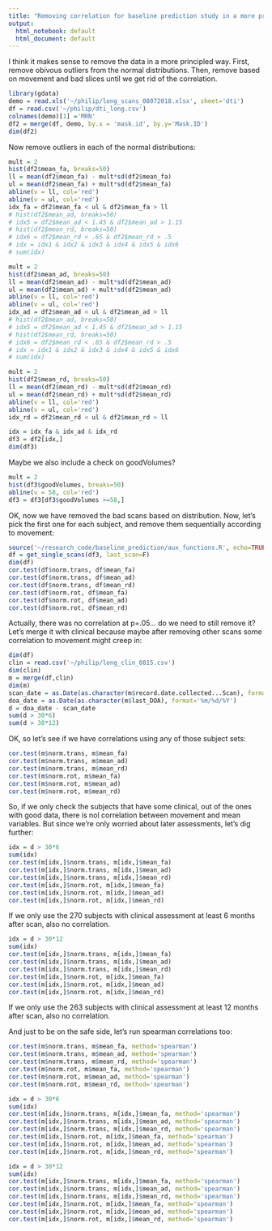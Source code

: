 ```yaml
---
title: "Removing correlation for baseline prediction study in a more principled way"
output:
  html_notebook: default
  html_document: default
---
```


I think it makes sense to remove the data in a more principled way. First, remove obivous outliers from the normal distributions. Then, remove based on movement and bad slices until we get rid of the correlation.

```r
library(gdata)
demo = read.xls('~/philip/long_scans_08072018.xlsx', sheet='dti')
df = read.csv('~/philip/dti_long.csv')
colnames(demo)[1] ='MRN'
df2 = merge(df, demo, by.x = 'mask.id', by.y='Mask.ID')
dim(df2)
```

Now remove outliers in each of the normal distributions:

```r
mult = 2
hist(df2$mean_fa, breaks=50)
ll = mean(df2$mean_fa) - mult*sd(df2$mean_fa)
ul = mean(df2$mean_fa) + mult*sd(df2$mean_fa)
abline(v = ll, col='red')
abline(v = ul, col='red')
idx_fa = df2$mean_fa < ul & df2$mean_fa > ll
# hist(df2$mean_ad, breaks=50)
# idx5 = df2$mean_ad < 1.45 & df2$mean_ad > 1.15
# hist(df2$mean_rd, breaks=50)
# idx6 = df2$mean_rd < .65 & df2$mean_rd > .5
# idx = idx1 & idx2 & idx3 & idx4 & idx5 & idx6
# sum(idx)
```
```r
mult = 2
hist(df2$mean_ad, breaks=50)
ll = mean(df2$mean_ad) - mult*sd(df2$mean_ad)
ul = mean(df2$mean_ad) + mult*sd(df2$mean_ad)
abline(v = ll, col='red')
abline(v = ul, col='red')
idx_ad = df2$mean_ad < ul & df2$mean_ad > ll
# hist(df2$mean_ad, breaks=50)
# idx5 = df2$mean_ad < 1.45 & df2$mean_ad > 1.15
# hist(df2$mean_rd, breaks=50)
# idx6 = df2$mean_rd < .65 & df2$mean_rd > .5
# idx = idx1 & idx2 & idx3 & idx4 & idx5 & idx6
# sum(idx)
```

```r
mult = 2
hist(df2$mean_rd, breaks=50)
ll = mean(df2$mean_rd) - mult*sd(df2$mean_rd)
ul = mean(df2$mean_rd) + mult*sd(df2$mean_rd)
abline(v = ll, col='red')
abline(v = ul, col='red')
idx_rd = df2$mean_rd < ul & df2$mean_rd > ll
```

```r
idx = idx_fa & idx_ad & idx_rd
df3 = df2[idx,]
dim(df3)
```

Maybe we also include a check on goodVolumes?

```r
mult = 2
hist(df3$goodVolumes, breaks=50)
abline(v = 58, col='red')
df3 = df3[df3$goodVolumes >=58,]
```

OK, now we have removed the bad scans based on distribution. Now, let's pick the first one for each subject, and remove them sequentially according to movement:

```r
source('~/research_code/baseline_prediction/aux_functions.R', echo=TRUE)
df = get_single_scans(df3, last_scan=F)
dim(df)
cor.test(df$norm.trans, df$mean_fa)
cor.test(df$norm.trans, df$mean_ad)
cor.test(df$norm.trans, df$mean_rd)
cor.test(df$norm.rot, df$mean_fa)
cor.test(df$norm.rot, df$mean_ad)
cor.test(df$norm.rot, df$mean_rd)
```

Actually, there was no correlation at p=.05... do we need to still remove it? Let's merge it with clinical because maybe after removing other scans some correlation to movement might creep in:

```r
dim(df)
clin = read.csv('~/philip/long_clin_0815.csv')
dim(clin)
m = merge(df,clin)
dim(m)
scan_date = as.Date(as.character(m$record.date.collected...Scan), format='%m/%d/%Y')
doa_date = as.Date(as.character(m$last_DOA), format='%m/%d/%Y')
d = doa_date - scan_date
sum(d > 30*6)
sum(d > 30*12)
```

OK, so let's see if we have correlations using any of those subject sets:

```r
cor.test(m$norm.trans, m$mean_fa)
cor.test(m$norm.trans, m$mean_ad)
cor.test(m$norm.trans, m$mean_rd)
cor.test(m$norm.rot, m$mean_fa)
cor.test(m$norm.rot, m$mean_ad)
cor.test(m$norm.rot, m$mean_rd)
```


So, if we only check the subjects that have some clinical, out of the ones with good data, there is nol correlation between movement and mean variables. But since we're only worried about later assessments, let's dig further:

```r
idx = d > 30*6
sum(idx)
cor.test(m[idx,]$norm.trans, m[idx,]$mean_fa)
cor.test(m[idx,]$norm.trans, m[idx,]$mean_ad)
cor.test(m[idx,]$norm.trans, m[idx,]$mean_rd)
cor.test(m[idx,]$norm.rot, m[idx,]$mean_fa)
cor.test(m[idx,]$norm.rot, m[idx,]$mean_ad)
cor.test(m[idx,]$norm.rot, m[idx,]$mean_rd)
```

If we only use the 270 subjects with clinical assessment at least 6 months after scan, also no correlation.

```r
idx = d > 30*12
sum(idx)
cor.test(m[idx,]$norm.trans, m[idx,]$mean_fa)
cor.test(m[idx,]$norm.trans, m[idx,]$mean_ad)
cor.test(m[idx,]$norm.trans, m[idx,]$mean_rd)
cor.test(m[idx,]$norm.rot, m[idx,]$mean_fa)
cor.test(m[idx,]$norm.rot, m[idx,]$mean_ad)
cor.test(m[idx,]$norm.rot, m[idx,]$mean_rd)
```

If we only use the 263 subjects with clinical assessment at least 12 months after scan, also no correlation.

And just to be on the safe side, let's run spearman correlations too:

```r
cor.test(m$norm.trans, m$mean_fa, method='spearman')
cor.test(m$norm.trans, m$mean_ad, method='spearman')
cor.test(m$norm.trans, m$mean_rd, method='spearman')
cor.test(m$norm.rot, m$mean_fa, method='spearman')
cor.test(m$norm.rot, m$mean_ad, method='spearman')
cor.test(m$norm.rot, m$mean_rd, method='spearman')

idx = d > 30*6
sum(idx)
cor.test(m[idx,]$norm.trans, m[idx,]$mean_fa, method='spearman')
cor.test(m[idx,]$norm.trans, m[idx,]$mean_ad, method='spearman')
cor.test(m[idx,]$norm.trans, m[idx,]$mean_rd, method='spearman')
cor.test(m[idx,]$norm.rot, m[idx,]$mean_fa, method='spearman')
cor.test(m[idx,]$norm.rot, m[idx,]$mean_ad, method='spearman')
cor.test(m[idx,]$norm.rot, m[idx,]$mean_rd, method='spearman')

idx = d > 30*12
sum(idx)
cor.test(m[idx,]$norm.trans, m[idx,]$mean_fa, method='spearman')
cor.test(m[idx,]$norm.trans, m[idx,]$mean_ad, method='spearman')
cor.test(m[idx,]$norm.trans, m[idx,]$mean_rd, method='spearman')
cor.test(m[idx,]$norm.rot, m[idx,]$mean_fa, method='spearman')
cor.test(m[idx,]$norm.rot, m[idx,]$mean_ad, method='spearman')
cor.test(m[idx,]$norm.rot, m[idx,]$mean_rd, method='spearman')

```




